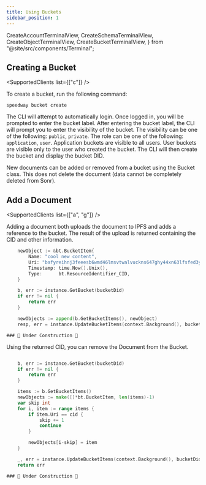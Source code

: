 ```yaml
---
title: Using Buckets
sidebar_position: 1
---
```


  CreateAccountTerminalView,
  CreateSchemaTerminalView,
  CreateObjectTerminalView,
  CreateBucketTerminalView,
} from "@site/src/components/Terminal";

## Creating a Bucket

<SupportedClients list={["c"]} />

To create a bucket, run the following command:

```
speedway bucket create
```

<div style={{ maxWidth: 600, marginBottom: 16 }}>
  <CreateBucketTerminalView />
</div>

The CLI will attempt to automatically login. Once logged in, you will be prompted to enter the bucket label. After entering the bucket label, the CLI will prompt you to enter the visibility of the bucket. The visibility can be one of the following: `public`, `private`. The role can be one of the following: `application`, `user`. Application buckets are visible to all users. User buckets are visible only to the user who created the bucket. The CLI will then create the bucket and display the bucket DID.

<APIButton href="/api/bucket" label="Bucket API" type="info" />

New documents can be added or removed from a bucket using the Bucket class. This does not delete the document (data cannot be completely deleted from Sonr).

## Add a Document

<SupportedClients list={["a", "g"]} />

Adding a document both uploads the document to IPFS and adds a reference to the bucket. The result of the upload is returned containing the CID and other information.

<Tabs groupId="platform">
  <TabItem value="go" label="🐹 Go">

```go
	newObject := &bt.BucketItem{
		Name: "cool new content",
		Uri: "bafyreihnj3feeesb6wmd46lmsvtwalvuckns647ghy44xn63lfsfed3ydm",
		Timestamp: time.Now().Unix(),
		Type:      bt.ResourceIdentifier_CID,
	}

	b, err := instance.GetBucket(bucketDid)
	if err != nil {
		return err
	}

	newObjects := append(b.GetBucketItems(), newObject)
	resp, err = instance.UpdateBucketItems(context.Background(), bucketDid, newObjects)

```

  </TabItem>
  <TabItem value="flutter" label="🐦 Flutter">

    ### 🚧 Under Construction 🚧

  </TabItem>
</Tabs>

Using the returned CID, you can remove the Document from the Bucket.

<Tabs groupId="platform">
  <TabItem value="go" label="🐹 Go">

```go

	b, err := instance.GetBucket(bucketDid)
	if err != nil {
		return err
	}

	items := b.GetBucketItems()
	newObjects := make([]*bt.BucketItem, len(items)-1)
	var skip int
	for i, item := range items {
		if item.Uri == cid {
			skip += 1
			continue
		}

		newObjects[i-skip] = item
	}

	_, err = instance.UpdateBucketItems(context.Background(), bucketDid, newObjects)
	return err
```

  </TabItem>
  <TabItem value="flutter" label="🐦 Flutter">

    ### 🚧 Under Construction 🚧

  </TabItem>
</Tabs>

